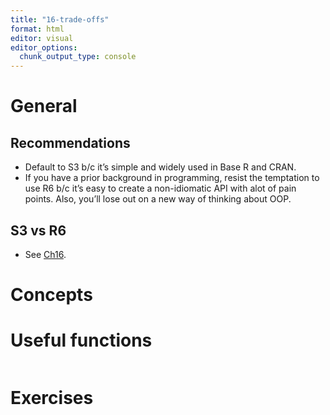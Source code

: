 ```yaml
---
title: "16-trade-offs"
format: html
editor: visual
editor_options: 
  chunk_output_type: console
---
```


# General

## Recommendations
- Default to S3 b/c it's simple and widely used in Base R and CRAN.
- If you have a prior background in programming, resist the temptation to use R6 b/c it's easy to create a non-idiomatic API with alot of pain points. Also, you'll lose out on a new way of thinking about OOP.

## S3 vs R6
- See [Ch16](https://adv-r.hadley.nz/oo-tradeoffs.html).

# Concepts

# Useful functions

```r

```

# Exercises
